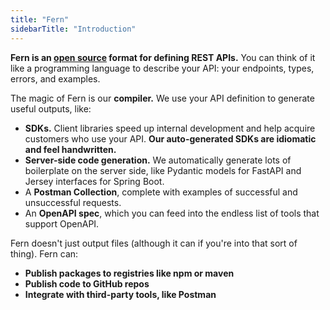 ```yaml
---
title: "Fern"
sidebarTitle: "Introduction"
---
```


**Fern is an [open source](https://github.com/fern-api/fern) format for defining
REST APIs.** You can think of it like a programming language to describe your
API: your endpoints, types, errors, and examples.

The magic of Fern is our **compiler.** We use your API definition to generate
useful outputs, like:

- **SDKs.** Client libraries speed up internal development and help
  acquire customers who use your API. **Our auto-generated SDKs are idiomatic
  and feel handwritten.**
- **Server-side code generation.** We automatically generate lots of boilerplate on the server
  side, like Pydantic models for FastAPI and Jersey interfaces for Spring Boot.
- A **Postman Collection**, complete with examples of successful and unsuccessful requests.
- An **OpenAPI spec**, which you can feed into the endless list of tools that support OpenAPI.

Fern doesn't just output files (although it can if you're into that sort of thing). Fern can:

- **Publish packages to registries like npm or maven**
- **Publish code to GitHub repos**
- **Integrate with third-party tools, like Postman**
